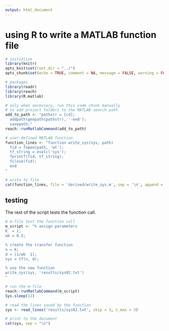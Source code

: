 ```yaml
---
output: html_document
---
```


# using R to write a MATLAB function file

```r
# initialize
library(knitr)
opts_knit$set(root.dir = "../")
opts_chunk$set(echo = TRUE, comment = NA, message = FALSE, warning = FALSE, collapse = FALSE, fig.keep = 'high')
```

```r
# packages
library(readr)
library(reach)
library(R.matlab)
```

```r
# only when necessary, run this code chunk manually
# to add project folders to the MATLAB search path
add_to_path <- "pathstr = [cd]; 
  addpath(genpath(pathstr), '-end'); 
  savepath;" 
reach::runMatlabCommand(add_to_path)
```

```r
# user-defined MATLAB function
function_lines <- "function write_sys(sys, path)
  fid = fopen(path, 'wt');
  tf_string = evalc('sys');
  fprintf(fid, tf_string);
  fclose(fid);
  end
"

# write to file 
cat(function_lines, file = 'derived/write_sys.m', sep = '\n', append = FALSE)
```

## testing 

The rest of the script tests the function call. 

```r
# m-file test the function call 
m_script <- "% assign parameters
K  = 1;
wb = 0.5;

% create the transfer function 
n = K;
d = [1/wb  1];
sys = tf(n, d);

% use the new function
write_sys(sys, 'results/sys02.txt')
"

# run the m-file
reach::runMatlabCommand(m_script)
Sys.sleep(12)

# read the lines saved by the function 
sys <- read_lines('results/sys02.txt', skip = 3, n_max = 3)

# print to the document
cat(sys, sep = "\n")
```

